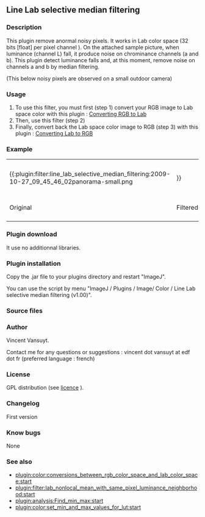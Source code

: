== Line Lab selective median filtering ==

===Description===

This plugin remove anormal noisy pixels. It works in Lab color space (32 bits [float] per pixel channel ).
On the attached sample picture, when luminance (channel L) fall, it produce noise on chrominance channels (a and b).
This plugin detect luminance falls and, at this moment, remove noise on channels a and b by median filtering.

(This below noisy pixels are observed on a small outdoor camera)

{{:plugin:filter:line_lab_selective_median_filtering:image_detail_filtrage.png?800}}

===Usage===

# To use this filter, you must first (step 1) convert your RGB image to Lab space color with this plugin : [[http://imagejdocu.tudor.lu/doku.php?id=plugin:color:conversions_between_rgb_color_space_and_lab_color_space:start|Converting RGB to Lab]]
# Then, use this filter (step 2)
# Finally, convert back the Lab space color image to RGB (step 3) with this plugin : [[http://imagejdocu.tudor.lu/doku.php?id=plugin:color:conversions_between_rgb_color_space_and_lab_color_space:start|Converting Lab to RGB]]

{{:plugin:filter:line_lab_selective_median_filtering:image_explicative.png?800}}


===Example===

{| class="wikitable sortable" border=1
| {{:plugin:filter:line_lab_selective_median_filtering:2009-10-27_09_45_46_02panorama-small.png || }} || {{:plugin:filter:line_lab_selective_median_filtering:2009-10-27_09_45_46_02panorama-small_pics_rvb_corriges.png || }}
|-
|   Original   ||   Filtered  
|-
|}

===Plugin download===

{{:plugin:filter:line_lab_selective_median_filtering:line_lab_selective_median_filtering_v1_00.jar|}}

It use no additionnal libraries.



===Plugin installation===

Copy the .jar file to your plugins directory and restart "ImageJ".

You can use the script by menu "ImageJ / Plugins / Image/ Color / Line Lab selective median filtering (v1.00)".




===Source files===

{{:plugin:filter:line_lab_selective_median_filtering:line_lab_selective_median_filtering_v1_00.zip|}}



===Author===

Vincent Vansuyt.

Contact me for any questions or suggestions : vincent dot vansuyt at edf dot fr (preferred language : french)

===License===

GPL distribution (see [[http://www.gnu.org/licenses/|licence]] ).

===Changelog===

First version

===Know bugs===

None

===See also===

* [[plugin:color:conversions_between_rgb_color_space_and_lab_color_space:start]]
* [[plugin:filter:lab_nonlocal_mean_with_same_pixel_luminance_neighborhood:start]]
* [[plugin:analysis:Find_min_max:start]]
* [[plugin:color:set_min_and_max_values_for_lut:start]]
